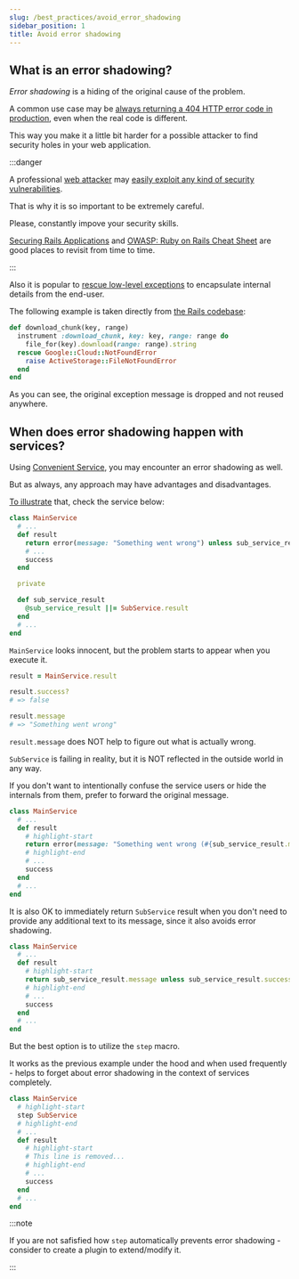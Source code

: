 ```yaml
---
slug: /best_practices/avoid_error_shadowing
sidebar_position: 1
title: Avoid error shadowing
---
```


## What is an error shadowing?

_Error shadowing_ is a hiding of the original cause of the problem.

A common use case may be [always returning a 404 HTTP error code in production](https://guides.rubyonrails.org/action_controller_overview.html#rescue), even when the real code is different.

This way you make it a little bit harder for a possible attacker to find security holes in your web application.

:::danger

A professional [web attacker](https://owasp.org/www-community/attacks/) may [easily exploit any kind of security vulnerabilities](https://www.kali.org/).

That is why it is so important to be extremely careful.

Please, constantly impove your security skills.

[Securing Rails Applications](https://guides.rubyonrails.org/security.html) and [OWASP: Ruby on Rails Cheat Sheet](https://cheatsheetseries.owasp.org/cheatsheets/Ruby_on_Rails_Cheat_Sheet.html) are good places to revisit from time to time.

:::

Also it is popular to [rescue low-level exceptions](https://www.exceptionalcreatures.com/guides/advanced-rescue-and-raise#changing-exceptions) to encapsulate internal details from the end-user.

The following example is taken directly from [the Rails codebase](https://github.com/rails/rails/blob/v7.0.0/activestorage/lib/active_storage/service/gcs_service.rb#L56):

```ruby
def download_chunk(key, range)
  instrument :download_chunk, key: key, range: range do
    file_for(key).download(range: range).string
  rescue Google::Cloud::NotFoundError
    raise ActiveStorage::FileNotFoundError
  end
end
```

As you can see, the original exception message is dropped and not reused anywhere.

## When does error shadowing happen with services?

Using [Convenient Service](/), you may encounter an error shadowing as well.

But as always, any approach may have advantages and disadvantages.

[To illustrate](https://blog.hubspot.com/sales/for-example-synonym) that, check the service below:

```ruby
class MainService
  # ...
  def result
    return error(message: "Something went wrong") unless sub_service_result.success?
    # ...
    success
  end

  private

  def sub_service_result
    @sub_service_result ||= SubService.result
  end
  # ...
end
```

`MainService` looks innocent, but the problem starts to appear when you execute it.

```ruby
result = MainService.result

result.success?
# => false

result.message
# => "Something went wrong"
```

`result.message` does NOT help to figure out what is actually wrong.

`SubService` is failing in reality, but it is NOT reflected in the outside world in any way.

If you don't want to intentionally confuse the service users or hide the internals from them, prefer to forward the original message.

```ruby
class MainService
  # ...
  def result
    # highlight-start
    return error(message: "Something went wrong (#{sub_service_result.message})") unless sub_service_result.success?
    # highlight-end
    # ...
    success
  end
  # ...
end
```

It is also OK to immediately return `SubService` result when you don't need to provide any additional text to its message, since it also avoids error shadowing.

```ruby
class MainService
  # ...
  def result
    # highlight-start
    return sub_service_result.message unless sub_service_result.success?
    # highlight-end
    # ...
    success
  end
  # ...
end
```

But the best option is to utilize the `step` macro.

It works as the previous example under the hood and when used frequently - helps to forget about error shadowing in the context of services completely.

```ruby
class MainService
  # highlight-start
  step SubService
  # highlight-end
  # ...
  def result
    # highlight-start
    # This line is removed...
    # highlight-end
    # ...
    success
  end
  # ...
end
```

:::note

If you are not safisfied how `step` automatically prevents error shadowing - consider to create a plugin to extend/modify it.

:::
